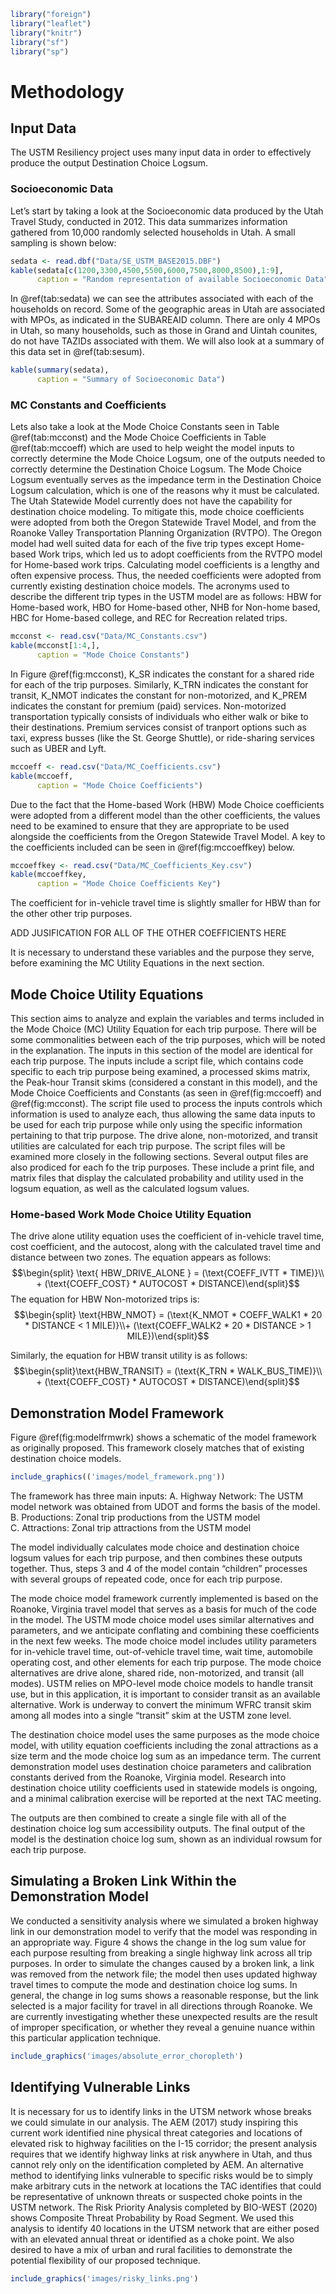 ```r
library("foreign")
library("leaflet")
library("knitr")
library("sf")
library("sp")
```

# Methodology

## Input Data
The USTM Resiliency project uses many input data in order to effectively produce the output Destination Choice Logsum.

### Socioeconomic Data
Let's start by taking a look at the Socioeconomic data produced by the Utah Travel Study, conducted in 2012. This data summarizes information gathered from 10,000 randomly selected households in Utah. A small sampling is shown below:
```r
sedata <- read.dbf("Data/SE_USTM_BASE2015.DBF")
kable(sedata[c(1200,3300,4500,5500,6000,7500,8000,8500),1:9],
      caption = "Random representation of available Socioeconomic Data")
```
In \@ref(tab:sedata) we can see the attributes associated with each of the households on record. Some of the geographic areas in Utah are associated with MPOs, as indicated in the SUBAREAID column. There are only 4 MPOs in Utah, so many households, such as those in Grand and Uintah counites, do not have TAZIDs associated with them. We will also look at a summary of this data set in \@ref(tab:sesum).
```r
kable(summary(sedata),
      caption = "Summary of Socioeconomic Data")
```

### MC Constants and Coefficients
Lets also take a look at the Mode Choice Constants seen in Table \@ref(tab:mcconst) and the Mode Choice Coefficients in Table \@ref(tab:mccoeff) which are used to help weight the model inputs to correctly determine the Mode Choice Logsum, one of the outputs needed to correctly determine the Destination Choice Logsum. The Mode Choice Logsum eventually serves as the impedance term in the Destination Choice Logsum calculation, which is one of the reasons why it must be calculated. The Utah Statewide Model currently does not have the capability for destination choice modeling. To mitigate this, mode choice coefficients were adopted from both the Oregon Statewide Travel Model, and from the Roanoke Valley Transportation Planning Organization (RVTPO). The Oregon model had well suited data for each of the five trip types except Home-based Work trips, which led us to adopt coefficients from the RVTPO model for Home-based work trips. Calculating model coefficients is a lengthy and often expensive process. Thus, the needed coefficients were adopted from currently existing destination choice models. The acronyms used to describe the different trip types in the USTM model are as follows: HBW for Home-based work, HBO for Home-based other, NHB for Non-home based, HBC for Home-based college, and REC for Recreation related trips. 

```r
mcconst <- read.csv("Data/MC_Constants.csv")
kable(mcconst[1:4,],
      caption = "Mode Choice Constants")
```

In Figure \@ref(fig:mcconst), K_SR indicates the constant for a shared ride for each of the trip purposes. Similarly, K_TRN indicates the constant for transit, K_NMOT indicates the constant for non-motorized, and K_PREM indicates the constant for premium (paid) services. Non-motorized transportation typically consists of individuals who either walk or bike to their destinations. Premium services consist of tranport options such as taxi, express busses (like the St. George Shuttle), or ride-sharing services such as UBER and Lyft.

```r
mccoeff <- read.csv("Data/MC_Coefficients.csv")
kable(mccoeff,
      caption = "Mode Choice Coefficients")
```

Due to the fact that the Home-based Work (HBW) Mode Choice coefficients were adopted from a different model than the other coefficients, the values need to be examined to ensure that they are appropriate to be used alongside the coefficients from the Oregon Statewide Travel Model. A key to the coefficients included can be seen in  \@ref(fig:mccoeffkey) below.

```r
mccoeffkey <- read.csv("Data/MC_Coefficients_Key.csv")
kable(mccoeffkey,
      caption = "Mode Choice Coefficients Key")
```

The coefficient for in-vehicle travel time is slightly smaller for HBW than for the other other trip purposes. 

ADD JUSIFICATION FOR ALL OF THE OTHER COEFFICIENTS HERE

It is necessary to understand these variables and the purpose they serve, before examining the MC Utility Equations in the next section.

## Mode Choice Utility Equations

This section aims to analyze and explain the variables and terms included in the Mode Choice (MC) Utility Equation for each trip purpose. There will be some commonalities between each of the trip purposes, which will be noted in the explanation. The inputs in this section of the model are identical for each trip purpose. The inputs include a script file, which contains code specific to each trip purpose being examined, a processed skims matrix, the Peak-hour Transit skims (considered a constant in this model), and the Mode Choice Coefficients and Constants (as seen in \@ref(fig:mccoeff) and \@ref(fig:mcconst). The script file used to process the inputs controls which information is used to analyze each, thus allowing the same data inputs to be used for each trip purpose while only using the specific information pertaining to that trip purpose. The drive alone, non-motorized, and transit utilities are calculated for each trip purpose. The script files will be examined more closely in the following sections. Several output files are also prodiced for each fo the trip purposes. These include a print file, and matrix files that display the calculated probability and utility used in the logsum equation, as well as the calculated logsum values. 

### Home-based Work Mode Choice Utility Equation
The drive alone utility equation uses the coefficient of in-vehicle travel time, cost coefficient, and the autocost, along with the calculated travel time and distance between two zones. The equation appears as follows:
$$\begin{split} \text{ HBW_DRIVE_ALONE } = (\text{COEFF_IVTT * TIME)}\\ + (\text{COEFF_COST} * AUTOCOST * DISTANCE)\end{split}$$
The equation for HBW Non-motorized trips is:
$$\begin{split} \text{HBW_NMOT} = (\text{K_NMOT * COEFF_WALK1 * 20 * DISTANCE < 1 MILE)}\\+ (\text{COEFF_WALK2 * 20 * DISTANCE > 1 MILE})\end{split}$$

Similarly, the equation for HBW transit utility is as follows:
$$\begin{split}\text{HBW_TRANSIT} = (\text{K_TRN * WALK_BUS_TIME)}\\ + (\text{COEFF_COST} * AUTOCOST * DISTANCE)\end{split}$$

## Demonstration Model Framework

Figure \@ref(fig:modelfrmwrk) shows a schematic of the model framework as originally proposed. This framework closely matches that of existing destination choice models.

```r
include_graphics(('images/model_framework.png'))
```


The framework has three main inputs:
A. Highway Network: The USTM model network was obtained from UDOT and forms the basis of the model.
B. Productions: Zonal trip productions from the USTM model  
C. Attractions: Zonal trip attractions from the USTM model
  
The model individually calculates mode choice and destination choice logsum values for each trip purpose, and then combines these outputs together. Thus, steps 3 and 4 of the model contain “children” processes with several groups of repeated code, once for each trip purpose. 

The mode choice model framework currently implemented is based on the Roanoke, Virginia travel model that serves as a basis for much of the code in the model. The USTM mode choice model uses similar alternatives and parameters, and we anticipate conflating and combining these coefficients in the next few weeks. The mode choice model includes utility parameters for in-vehicle travel time, out-of-vehicle travel time, wait time, automobile operating cost, and other elements for each trip purpose. The mode choice alternatives are drive alone, shared ride, non-motorized, and transit (all modes). USTM relies on MPO-level mode choice models to handle transit use, but in this application, it is important to consider transit as an available alternative. Work is underway to convert the minimum WFRC transit skim among all modes into a single “transit” skim at the USTM zone level.

The destination choice model uses the same purposes as the mode choice model, with utility equation coefficients including the zonal attractions as a size term and the mode choice log sum as an impedance term. The current demonstration model uses destination choice parameters and calibration constants derived from the Roanoke, Virginia model. Research into destination choice utility coefficients used in statewide models is ongoing, and a minimal calibration exercise will be reported at the next TAC meeting.

The outputs are then combined to create a single file with all of the destination choice log sum accessibility outputs. The final output of the model is the destination choice log sum, shown as an individual rowsum for each trip purpose. 

## Simulating a Broken Link Within the Demonstration Model
We conducted a sensitivity analysis where we simulated a broken highway link in our demonstration model to verify that the model was responding in an appropriate way. Figure 4 shows the change in the log sum value for each purpose resulting from breaking a single highway link across all trip purposes. In order to simulate the changes caused by a broken link, a link was removed from the network file; the model then uses updated highway travel times to compute the mode and destination choice log sums. In general, the change in log sums shows a reasonable response, but the link selected is a major facility for travel in all directions through Roanoke. We are currently investigating whether these unexpected results are the result of improper specification, or whether they reveal a genuine nuance within this particular application technique. 


```r
include_graphics('images/absolute_error_choropleth')
```

## Identifying Vulnerable Links
It is necessary for us to identify links in the UTSM network whose breaks we could simulate in our analysis. The AEM (2017) study inspiring this current work identified nine physical threat categories and locations of elevated risk to highway facilities on the I-15 corridor; the present analysis requires that we identify highway links at risk anywhere in Utah, and thus cannot rely only on the identification completed by AEM. An alternative method to identifying links vulnerable to specific risks would be to simply make arbitrary cuts in the network at locations the TAC identifies that could be representative of unknown threats or suspected choke points in the USTM network. The Risk Priority Analysis completed by BIO-WEST (2020) shows Composite Threat Probability by Road Segment. We used this analysis to identify 40 locations in the UTSM network that are either posed with an elevated annual threat or identified as a choke point. We also desired to have a mix of urban and rural facilities to demonstrate the potential flexibility of our proposed technique. 

```r
include_graphics('images/risky_links.png')
```


